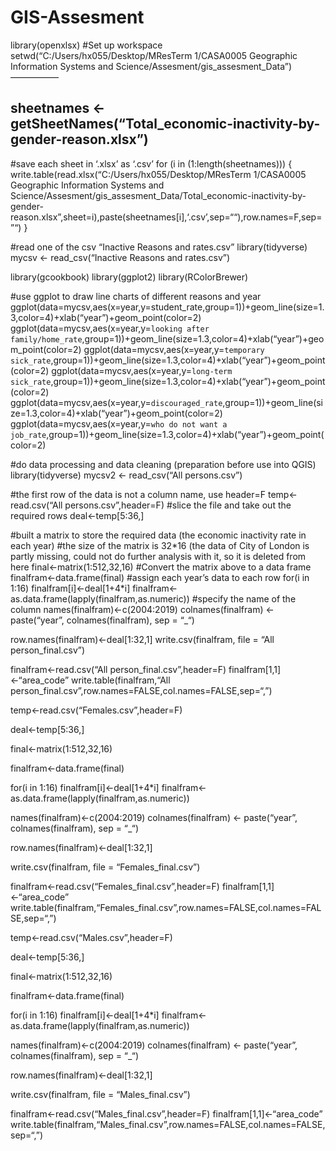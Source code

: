 # GIS-Assesment

library(openxlsx)
#Set up workspace
setwd("C:/Users/hx055/Desktop/MResTerm 1/CASA0005 Geographic Information Systems and Science/Assesment/gis_assesment_Data")
-----------------

sheetnames <- getSheetNames("Total_economic-inactivity-by-gender-reason.xlsx")
--------

#save each sheet in '.xlsx' as '.csv'
for (i in (1:length(sheetnames))) {
  write.table(read.xlsx("C:/Users/hx055/Desktop/MResTerm 1/CASA0005 Geographic Information Systems and Science/Assesment/gis_assesment_Data/Total_economic-inactivity-by-gender-reason.xlsx",sheet=i),paste(sheetnames[i],'.csv',sep=""),row.names=F,sep="")
}


#read one of the csv "Inactive Reasons and rates.csv"
library(tidyverse)
mycsv <- read_csv("Inactive Reasons and rates.csv")

library(gcookbook)
library(ggplot2)
library(RColorBrewer)

#use ggplot to draw line charts of different reasons and year
ggplot(data=mycsv,aes(x=year,y=student_rate,group=1))+geom_line(size=1.3,color=4)+xlab("year")+geom_point(color=2)
ggplot(data=mycsv,aes(x=year,y=`looking after family/home_rate`,group=1))+geom_line(size=1.3,color=4)+xlab("year")+geom_point(color=2)
ggplot(data=mycsv,aes(x=year,y=`temporary sick_rate`,group=1))+geom_line(size=1.3,color=4)+xlab("year")+geom_point(color=2)
ggplot(data=mycsv,aes(x=year,y=`long-term sick_rate`,group=1))+geom_line(size=1.3,color=4)+xlab("year")+geom_point(color=2)
ggplot(data=mycsv,aes(x=year,y=`discouraged_rate`,group=1))+geom_line(size=1.3,color=4)+xlab("year")+geom_point(color=2)
ggplot(data=mycsv,aes(x=year,y=`who do not want a job_rate`,group=1))+geom_line(size=1.3,color=4)+xlab("year")+geom_point(color=2)


#do data processing and data cleaning (preparation before use into QGIS)
library(tidyverse)
mycsv2 <- read_csv("All persons.csv")

#the first row of the data is not a column name, use header=F
temp<-read.csv("All persons.csv",header=F)
#slice the file and take out the required rows
deal<-temp[5:36,]

#built a matrix to store the required data (the economic inactivity rate in each year)
#the size of the matrix is 32*16 (the data of City of London is partly missing, could not do further analysis with it, so it is deleted from here
final<-matrix(1:512,32,16)
#Convert the matrix above to a data frame
finalfram<-data.frame(final)
#assign each year's data to each row
for(i in 1:16)
  finalfram[i]<-deal[1+4*i]
finalfram<-as.data.frame(lapply(finalfram,as.numeric))
#specify the name of the column
names(finalfram)<-c(2004:2019)
colnames(finalfram) <- paste("year", colnames(finalfram), sep = "_")

row.names(finalfram)<-deal[1:32,1]
write.csv(finalfram, file = "All person_final.csv")

finalfram<-read.csv("All person_final.csv",header=F)
finalfram[1,1]<-"area_code"
write.table(finalfram,"All person_final.csv",row.names=FALSE,col.names=FALSE,sep=",")


temp<-read.csv("Females.csv",header=F)

deal<-temp[5:36,]

final<-matrix(1:512,32,16)

finalfram<-data.frame(final)

for(i in 1:16)
  finalfram[i]<-deal[1+4*i]
finalfram<-as.data.frame(lapply(finalfram,as.numeric))

names(finalfram)<-c(2004:2019)
colnames(finalfram) <- paste("year", colnames(finalfram), sep = "_")

row.names(finalfram)<-deal[1:32,1]

write.csv(finalfram, file = "Females_final.csv")

finalfram<-read.csv("Females_final.csv",header=F)
finalfram[1,1]<-"area_code"
write.table(finalfram,"Females_final.csv",row.names=FALSE,col.names=FALSE,sep=",")


temp<-read.csv("Males.csv",header=F)

deal<-temp[5:36,]

final<-matrix(1:512,32,16)

finalfram<-data.frame(final)

for(i in 1:16)
  finalfram[i]<-deal[1+4*i]
finalfram<-as.data.frame(lapply(finalfram,as.numeric))

names(finalfram)<-c(2004:2019)
colnames(finalfram) <- paste("year", colnames(finalfram), sep = "_")

row.names(finalfram)<-deal[1:32,1]

write.csv(finalfram, file = "Males_final.csv")

finalfram<-read.csv("Males_final.csv",header=F)
finalfram[1,1]<-"area_code"
write.table(finalfram,"Males_final.csv",row.names=FALSE,col.names=FALSE,sep=",")

